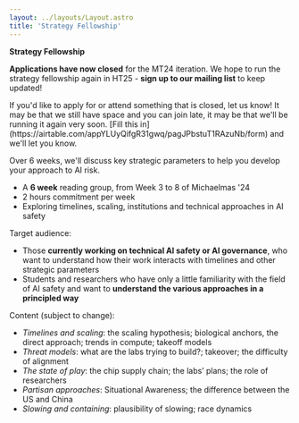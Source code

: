 ```yaml
---
layout: ../layouts/Layout.astro
title: 'Strategy Fellowship'
---
```


**Strategy Fellowship**

**Applications have now closed** for the MT24 iteration. We hope to run the strategy fellowship again in HT25 - **sign up to our mailing list** to keep updated!

<div class='calloutbox'>
If you'd like to apply for or attend something that is closed, let us know! It may be that we still have space and you can join late, it may be that we'll be running it again very soon. [Fill this in](https://airtable.com/appYLUyQifgR31gwq/pagJPbstuT1RAzuNb/form) and we'll let you know.

</div>

Over 6 weeks, we'll discuss key strategic parameters to help you develop your approach to AI risk.

- A **6 week** reading group, from Week 3 to 8 of Michaelmas '24
- 2 hours commitment per week
- Exploring timelines, scaling, institutions and technical approaches in AI safety

Target audience:
- Those **currently working on technical AI safety or AI governance**, who want to understand how their work interacts with timelines and other strategic parameters
- Students and researchers who have only a little familiarity with the field of AI safety and want to **understand the various approaches in a principled way**

Content (subject to change):
- *Timelines and scaling*: the scaling hypothesis; biological anchors, the direct approach; trends in compute; takeoff models
- *Threat models*: what are the labs trying to build?; takeover; the difficulty of alignment
- *The state of play*: the chip supply chain; the labs’ plans; the role of researchers
- *Partisan approaches*: Situational Awareness; the difference between the US and China
- *Slowing and containing*: plausibility of slowing; race dynamics

